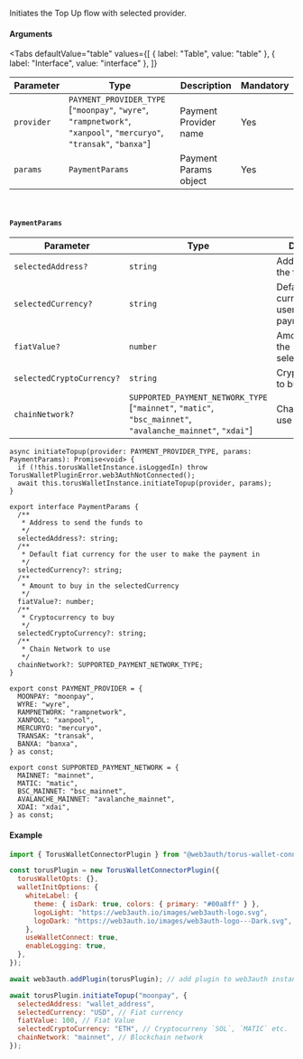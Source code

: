
Initiates the Top Up flow with selected provider.

#### Arguments

<Tabs
  defaultValue="table"
  values={[
    { label: "Table", value: "table" },
    { label: "Interface", value: "interface" },
  ]}
>

<TabItem value="table">

| Parameter  | Type                                                                                                                | Description           | Mandatory |
| ---------- | ------------------------------------------------------------------------------------------------------------------- | --------------------- | --------- |
| `provider` | `PAYMENT_PROVIDER_TYPE` [`"moonpay"`, `"wyre"`, `"rampnetwork"`, `"xanpool"`, `"mercuryo"`, `"transak"`, `"banxa"`] | Payment Provider name | Yes       |
| `params`   | `PaymentParams`                                                                                                     | Payment Params object | Yes       |

<br />

#### `PaymentParams`

| Parameter                 | Type                                                                                                        | Description                                               | Mandatory |
| ------------------------- | ----------------------------------------------------------------------------------------------------------- | --------------------------------------------------------- | --------- |
| `selectedAddress?`        | `string`                                                                                                    | Address to send the funds to                              | No        |
| `selectedCurrency?`       | `string`                                                                                                    | Default fiat currency for the user to make the payment in | No        |
| `fiatValue?`              | `number`                                                                                                    | Amount to buy in the selectedCurrency                     | No        |
| `selectedCryptoCurrency?` | `string`                                                                                                    | Cryptocurrency to buy                                     | No        |
| `chainNetwork?`           | `SUPPORTED_PAYMENT_NETWORK_TYPE` [`"mainnet"`, `"matic"`, `"bsc_mainnet"`, `"avalanche_mainnet"`, `"xdai"`] | Chain Network to use                                      | No        |

</TabItem>

<TabItem value="interface">

```tsx
async initiateTopup(provider: PAYMENT_PROVIDER_TYPE, params: PaymentParams): Promise<void> {
  if (!this.torusWalletInstance.isLoggedIn) throw TorusWalletPluginError.web3AuthNotConnected();
  await this.torusWalletInstance.initiateTopup(provider, params);
}

export interface PaymentParams {
  /**
   * Address to send the funds to
   */
  selectedAddress?: string;
  /**
   * Default fiat currency for the user to make the payment in
   */
  selectedCurrency?: string;
  /**
   * Amount to buy in the selectedCurrency
   */
  fiatValue?: number;
  /**
   * Cryptocurrency to buy
   */
  selectedCryptoCurrency?: string;
  /**
   * Chain Network to use
   */
  chainNetwork?: SUPPORTED_PAYMENT_NETWORK_TYPE;
}

export const PAYMENT_PROVIDER = {
  MOONPAY: "moonpay",
  WYRE: "wyre",
  RAMPNETWORK: "rampnetwork",
  XANPOOL: "xanpool",
  MERCURYO: "mercuryo",
  TRANSAK: "transak",
  BANXA: "banxa",
} as const;

export const SUPPORTED_PAYMENT_NETWORK = {
  MAINNET: "mainnet",
  MATIC: "matic",
  BSC_MAINNET: "bsc_mainnet",
  AVALANCHE_MAINNET: "avalanche_mainnet",
  XDAI: "xdai",
} as const;
```

</TabItem>

</Tabs>

#### Example

```javascript
import { TorusWalletConnectorPlugin } from "@web3auth/torus-wallet-connector-plugin";

const torusPlugin = new TorusWalletConnectorPlugin({
  torusWalletOpts: {},
  walletInitOptions: {
    whiteLabel: {
      theme: { isDark: true, colors: { primary: "#00a8ff" } },
      logoLight: "https://web3auth.io/images/web3auth-logo.svg",
      logoDark: "https://web3auth.io/images/web3auth-logo---Dark.svg",
    },
    useWalletConnect: true,
    enableLogging: true,
  },
});

await web3auth.addPlugin(torusPlugin); // add plugin to web3auth instance

await torusPlugin.initiateTopup("moonpay", {
  selectedAddress: "wallet_address",
  selectedCurrency: "USD", // Fiat currency
  fiatValue: 100, // Fiat Value
  selectedCryptoCurrency: "ETH", // Cryptocurreny `SOL`, `MATIC` etc.
  chainNetwork: "mainnet", // Blockchain network
});
```
